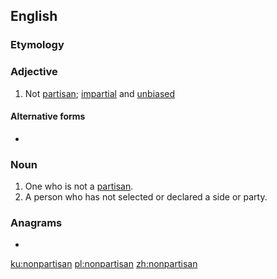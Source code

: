 {{also|non-partisan}}
==English==

===Etymology===
{{prefix|en|non|partisan}}

===Adjective===
{{en-adj}}

# Not [[partisan]]; [[impartial]] and [[unbiased]]

====Alternative forms====
* {{l|en|non-partisan}}

===Noun===
{{en-noun}}

# One who is not a [[partisan]].
# A person who has not selected or declared a side or party.

===Anagrams===
* {{l|en|nonaspirant}}

[[ku:nonpartisan]]
[[pl:nonpartisan]]
[[zh:nonpartisan]]